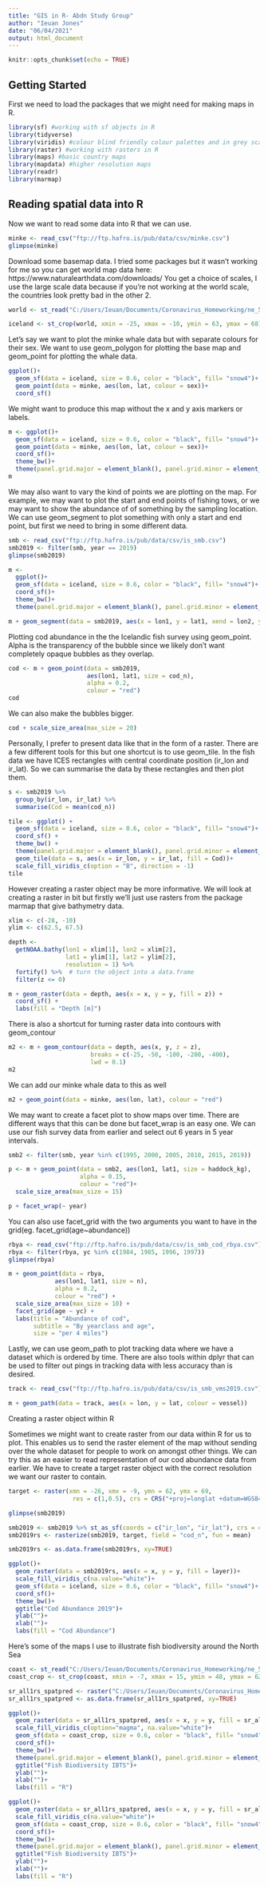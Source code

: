 ---
title: "GIS in R- Abdn Study Group"
author: "Ieuan Jones"
date: "06/04/2021"
output: html_document
---

```{r setup, include=FALSE}
knitr::opts_chunk$set(echo = TRUE)
```

## Getting Started

First we need to load the packages that we might need for making maps in R.

```{r, message=FALSE, warning=FALSE}
library(sf) #working with sf objects in R
library(tidyverse)
library(viridis) #colour blind friendly colour palettes and in grey scale printing
library(raster) #working with rasters in R
library(maps) #basic country maps
library(mapdata) #higher resolution maps
library(readr)
library(marmap)
```

## Reading spatial data into R

Now we want to read some data into R that we can use. 

```{r}
minke <- read_csv("ftp://ftp.hafro.is/pub/data/csv/minke.csv")
glimpse(minke)
```

Download some basemap data. I tried some packages but it wasn't working for me so you can get world map data here: https://www.naturalearthdata.com/downloads/ 
You get a choice of scales, I use the large scale data because if you're not working at the world scale, the countries look pretty bad in the other 2. 

```{r}
world <- st_read("C:/Users/Ieuan/Documents/Coronavirus_Homeworking/ne_50m_land/ne_10m_land")

iceland <- st_crop(world, xmin = -25, xmax = -10, ymin = 63, ymax = 68)
```

Let's say we want to plot the minke whale data but with separate colours for their sex. We want to use geom_polygon for plotting the base map and geom_point for plotting the whale data.

```{r}
ggplot()+
  geom_sf(data = iceland, size = 0.6, color = "black", fill= "snow4")+
  geom_point(data = minke, aes(lon, lat, colour = sex))+
  coord_sf()
```

We might want to produce this map without the x and y axis markers or labels.

```{r}
m <- ggplot()+
  geom_sf(data = iceland, size = 0.6, color = "black", fill= "snow4")+
  geom_point(data = minke, aes(lon, lat, colour = sex))+
  coord_sf()+
  theme_bw()+
  theme(panel.grid.major = element_blank(), panel.grid.minor = element_blank())
m
```

We may also want to vary the kind of points we are plotting on the map. For example, we may want to plot the start and end points of fishing tows, or we may want to show the abundance of of something by the sampling location.
We can use geom_segment to plot something with only a start and end point, but first we need to bring in some different data.

```{r}
smb <- read_csv("ftp://ftp.hafro.is/pub/data/csv/is_smb.csv") 
smb2019 <- filter(smb, year == 2019)
glimpse(smb2019)

m <- 
  ggplot()+
  geom_sf(data = iceland, size = 0.6, color = "black", fill= "snow4")+
  coord_sf()+
  theme_bw()+
  theme(panel.grid.major = element_blank(), panel.grid.minor = element_blank())

m + geom_segment(data = smb2019, aes(x = lon1, y = lat1, xend = lon2, yend = lat2))
```

Plotting cod abundance in the the Icelandic fish survey using geom_point. Alpha is the transparency of the bubble since we likely don't want completely opaque bubbles as they overlap.

```{r}
cod <- m + geom_point(data = smb2019, 
                      aes(lon1, lat1, size = cod_n), 
                      alpha = 0.2, 
                      colour = "red")
cod
```

We can also make the bubbles bigger.

```{r}
cod + scale_size_area(max_size = 20)
```

Personally, I prefer to present data like that in the form of a raster. There are a few different tools for this but one shortcut is to use geom_tile. In the fish data we have ICES rectangles with central coordinate position (ir_lon and ir_lat). So we can summarise the data by these rectangles and then plot them.

```{r}
s <- smb2019 %>% 
  group_by(ir_lon, ir_lat) %>% 
  summarise(Cod = mean(cod_n))

tile <- ggplot() +
  geom_sf(data = iceland, size = 0.6, color = "black", fill= "snow4")+
  coord_sf() +
  theme_bw() +
  theme(panel.grid.major = element_blank(), panel.grid.minor = element_blank()) + 
  geom_tile(data = s, aes(x = ir_lon, y = ir_lat, fill = Cod))+
  scale_fill_viridis_c(option = "B", direction = -1)
tile
```

However creating a raster object may be more informative. We will look at creating a raster in bit but firstly we'll just use rasters from the package marmap that give bathymetry data. 

```{r}
xlim <- c(-28, -10)
ylim <- c(62.5, 67.5)

depth <- 
  getNOAA.bathy(lon1 = xlim[1], lon2 = xlim[2],
                lat1 = ylim[1], lat2 = ylim[2],
                resolution = 1) %>% 
  fortify() %>%  # turn the object into a data.frame
  filter(z <= 0)
```

```{r}
m + geom_raster(data = depth, aes(x = x, y = y, fill = z)) +
  coord_sf() +
  labs(fill = "Depth [m]")
```

There is also a shortcut for turning raster data into contours with geom_contour 

```{r}
m2 <- m + geom_contour(data = depth, aes(x, y, z = z),
                       breaks = c(-25, -50, -100, -200, -400),
                       lwd = 0.1)
m2
```

We can add our minke whale data to this as well

```{r}
m2 + geom_point(data = minke, aes(lon, lat), colour = "red")
```

We may want to create a facet plot to show maps over time. There are different ways that this can be done but facet_wrap is an easy one. 
We can use our fish survey data from earlier and select out 6 years in 5 year intervals.

```{r}
smb2 <- filter(smb, year %in% c(1995, 2000, 2005, 2010, 2015, 2019))

p <- m + geom_point(data = smb2, aes(lon1, lat1, size = haddock_kg), 
                    alpha = 0.15, 
                    colour = "red")+
  scale_size_area(max_size = 15)

p + facet_wrap(~ year)
```

You can also use facet_grid with the two arguments you want to have in the grid(eg. facet_grid(age~abundance))

```{r}
rbya <- read_csv("ftp://ftp.hafro.is/pub/data/csv/is_smb_cod_rbya.csv")
rbya <- filter(rbya, yc %in% c(1984, 1985, 1996, 1997))
glimpse(rbya)

m + geom_point(data = rbya,
             aes(lon1, lat1, size = n),
             alpha = 0.2,
             colour = "red") +
  scale_size_area(max_size = 10) +
  facet_grid(age ~ yc) +
  labs(title = "Abundance of cod", 
       subtitle = "By yearclass and age",
       size = "per 4 miles")
```

Lastly, we can use geom_path to plot tracking data where we have a dataset which is ordered by time. There are also tools within dplyr that can be used to filter out pings in tracking data with less accuracy than is desired. 

```{r}
track <- read_csv("ftp://ftp.hafro.is/pub/data/csv/is_smb_vms2019.csv")

m + geom_path(data = track, aes(x = lon, y = lat, colour = vessel))
```

Creating a raster object within R

Sometimes we might want to create raster from our data within R for us to plot. This enables us to send the raster element of the map without sending over the whole dataset for people to work on amongst other things. 
We can try this as an easier to read representation of our cod abundance data from earlier. We have to create a target raster object with the correct resolution we want our raster to contain. 

```{r}
target <- raster(xmn = -26, xmx = -9, ymn = 62, ymx = 69,
                  res = c(1,0.5), crs = CRS("+proj=longlat +datum=WGS84"))

glimpse(smb2019)

smb2019 <- smb2019 %>% st_as_sf(coords = c("ir_lon", "ir_lat"), crs = 4326)
smb2019rs <- rasterize(smb2019, target, field = "cod_n", fun = mean)

smb2019rs <- as.data.frame(smb2019rs, xy=TRUE)

ggplot()+
  geom_raster(data = smb2019rs, aes(x = x, y = y, fill = layer))+
  scale_fill_viridis_c(na.value="white")+
  geom_sf(data = iceland, size = 0.6, color = "black", fill= "snow4")+
  coord_sf()+
  theme_bw()+
  ggtitle("Cod Abundance 2019")+
  ylab("")+
  xlab("")+
  labs(fill = "Cod Abundance")

```

Here's some of the maps I use to illustrate fish biodiversity around the North Sea

```{r}
coast <- st_read("C:/Users/Ieuan/Documents/Coronavirus_Homeworking/ne_50m_land/ne_10m_land")
coast_crop <- st_crop(coast, xmin = -7, xmax = 15, ymin = 48, ymax = 62.5)

sr_all1rs_spatpred <- raster("C:/Users/Ieuan/Documents/Coronavirus_Homeworking/DATRAS_R/DATRAS_rst/sr_all1rs_spatpred.tif")
sr_all1rs_spatpred <- as.data.frame(sr_all1rs_spatpred, xy=TRUE)

ggplot()+
  geom_raster(data = sr_all1rs_spatpred, aes(x = x, y = y, fill = sr_all1rs_spatpred))+
  scale_fill_viridis_c(option="magma", na.value="white")+
  geom_sf(data = coast_crop, size = 0.6, color = "black", fill= "snow4")+
  coord_sf()+
  theme_bw()+
  theme(panel.grid.major = element_blank(), panel.grid.minor = element_blank())+
  ggtitle("Fish Biodiversity IBTS")+
  ylab("")+
  xlab("")+
  labs(fill = "R")

ggplot()+
  geom_raster(data = sr_all1rs_spatpred, aes(x = x, y = y, fill = sr_all1rs_spatpred))+
  scale_fill_viridis_c(na.value="white")+
  geom_sf(data = coast_crop, size = 0.6, color = "black", fill= "snow4")+
  coord_sf()+
  theme_bw()+
  theme(panel.grid.major = element_blank(), panel.grid.minor = element_blank())+
  ggtitle("Fish Biodiversity IBTS")+
  ylab("")+
  xlab("")+
  labs(fill = "R")
```